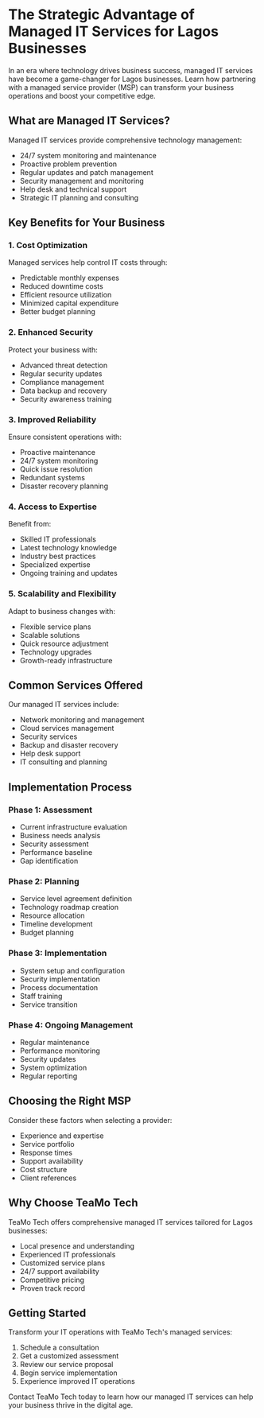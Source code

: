 # The Strategic Advantage of Managed IT Services for Lagos Businesses

In an era where technology drives business success, managed IT services have become a game-changer for Lagos businesses. Learn how partnering with a managed service provider (MSP) can transform your business operations and boost your competitive edge.

## What are Managed IT Services?

Managed IT services provide comprehensive technology management:

- 24/7 system monitoring and maintenance
- Proactive problem prevention
- Regular updates and patch management
- Security management and monitoring
- Help desk and technical support
- Strategic IT planning and consulting

## Key Benefits for Your Business

### 1. Cost Optimization

Managed services help control IT costs through:

- Predictable monthly expenses
- Reduced downtime costs
- Efficient resource utilization
- Minimized capital expenditure
- Better budget planning

### 2. Enhanced Security

Protect your business with:

- Advanced threat detection
- Regular security updates
- Compliance management
- Data backup and recovery
- Security awareness training

### 3. Improved Reliability

Ensure consistent operations with:

- Proactive maintenance
- 24/7 system monitoring
- Quick issue resolution
- Redundant systems
- Disaster recovery planning

### 4. Access to Expertise

Benefit from:

- Skilled IT professionals
- Latest technology knowledge
- Industry best practices
- Specialized expertise
- Ongoing training and updates

### 5. Scalability and Flexibility

Adapt to business changes with:

- Flexible service plans
- Scalable solutions
- Quick resource adjustment
- Technology upgrades
- Growth-ready infrastructure

## Common Services Offered

Our managed IT services include:

- Network monitoring and management
- Cloud services management
- Security services
- Backup and disaster recovery
- Help desk support
- IT consulting and planning

## Implementation Process

### Phase 1: Assessment
- Current infrastructure evaluation
- Business needs analysis
- Security assessment
- Performance baseline
- Gap identification

### Phase 2: Planning
- Service level agreement definition
- Technology roadmap creation
- Resource allocation
- Timeline development
- Budget planning

### Phase 3: Implementation
- System setup and configuration
- Security implementation
- Process documentation
- Staff training
- Service transition

### Phase 4: Ongoing Management
- Regular maintenance
- Performance monitoring
- Security updates
- System optimization
- Regular reporting

## Choosing the Right MSP

Consider these factors when selecting a provider:

- Experience and expertise
- Service portfolio
- Response times
- Support availability
- Cost structure
- Client references

## Why Choose TeaMo Tech

TeaMo Tech offers comprehensive managed IT services tailored for Lagos businesses:

- Local presence and understanding
- Experienced IT professionals
- Customized service plans
- 24/7 support availability
- Competitive pricing
- Proven track record

## Getting Started

Transform your IT operations with TeaMo Tech's managed services:

1. Schedule a consultation
2. Get a customized assessment
3. Review our service proposal
4. Begin service implementation
5. Experience improved IT operations

Contact TeaMo Tech today to learn how our managed IT services can help your business thrive in the digital age. 